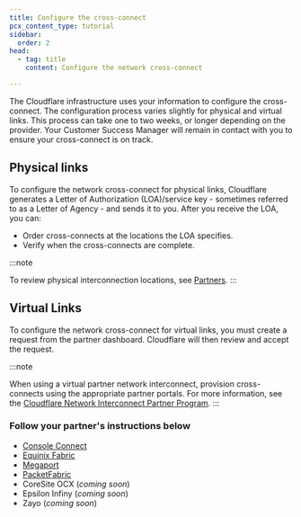 ```yaml
---
title: Configure the cross-connect
pcx_content_type: tutorial
sidebar:
  order: 2
head:
  - tag: title
    content: Configure the network cross-connect

---
```


The Cloudflare infrastructure uses your information to configure the cross-connect. The configuration process varies slightly for physical and virtual links. This process can take one to two weeks, or longer depending on the provider. Your Customer Success Manager will remain in contact with you to ensure your cross-connect is on track.

## Physical links

To configure the network cross-connect for physical links, Cloudflare generates a Letter of Authorization (LOA)/service key - sometimes referred to as a Letter of Agency - and sends it to you. After you receive the LOA, you can:

- Order cross-connects at the locations the LOA specifies.
- Verify when the cross-connects are complete.

:::note

To review physical interconnection locations, see [Partners](/network-interconnect/classic-cni/set-up/partners/).
:::

## Virtual Links

To configure the network cross-connect for virtual links, you must create a request from the partner dashboard. Cloudflare will then review and accept the request.

:::note

When using a virtual partner network interconnect, provision cross-connects using the appropriate partner portals.
For more information, see the [Cloudflare Network Interconnect Partner Program](https://www.cloudflare.com/network-interconnect-partnerships/).
:::

### Follow your partner's instructions below

- [Console Connect](/network-interconnect/classic-cni/set-up/partners/console-connect/)
- [Equinix Fabric](/network-interconnect/classic-cni/set-up/partners/equinix-fabric/)
- [Megaport](/network-interconnect/classic-cni/set-up/partners/megaport/)
- [PacketFabric](/network-interconnect/classic-cni/set-up/partners/packet-fabric/)
- CoreSite OCX (*coming soon*)
- Epsilon Infiny (*coming soon*)
- Zayo (*coming soon*)
